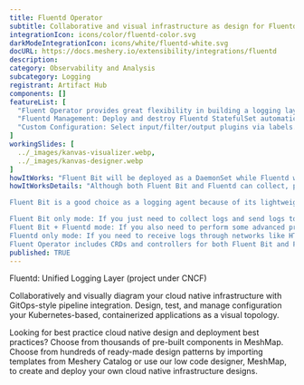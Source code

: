 ---
title: Fluentd Operator
subtitle: Collaborative and visual infrastructure as design for Fluentd Operator
integrationIcon: icons/color/fluentd-color.svg
darkModeIntegrationIcon: icons/white/fluentd-white.svg
docURL: https://docs.meshery.io/extensibility/integrations/fluentd
description: 
category: Observability and Analysis
subcategory: Logging
registrant: Artifact Hub
components: []
featureList: [
  "Fluent Operator provides great flexibility in building a logging layer based on Fluent Bit and Fluentd.",
  "Fluentd Management: Deploy and destroy Fluentd StatefulSet automatically.",
  "Custom Configuration: Select input/filter/output plugins via labels."
]
workingSlides: [
  ../_images/kanvas-visualizer.webp,
  ../_images/kanvas-designer.webp
]
howItWorks: "Fluent Bit will be deployed as a DaemonSet while Fluentd will be deployed as a StatefulSet. "
howItWorksDetails: "Although both Fluent Bit and Fluentd can collect, process(parse and filter) and then forward log to the final destinations, still they have strengths in different aspects.

Fluent Bit is a good choice as a logging agent because of its lightweight and efficiency, while Fluentd is more powerful to perform advanced processing on logs because of its rich plugins.

Fluent Bit only mode: If you just need to collect logs and send logs to the final destinations, all you need is Fluent Bit.
Fluent Bit + Fluentd mode: If you also need to perform some advanced processing on the logs collected or send to more sinks, then you also need Fluentd.
Fluentd only mode: If you need to receive logs through networks like HTTP or Syslog and then process and send the log to the final sinks, you only need Fluentd.
Fluent Operator includes CRDs and controllers for both Fluent Bit and Fluentd which allows you to config your log processing pipelines in the 3 modes mentioned above as you wish."
published: TRUE
---
<p>
Fluentd: Unified Logging Layer (project under CNCF)
</p>
<p>
    Collaboratively and visually diagram your cloud native infrastructure with GitOps-style pipeline integration. Design, test, and manage configuration your Kubernetes-based, containerized applications as a visual topology.
</p>
<p>
    Looking for best practice cloud native design and deployment best practices? Choose from thousands of pre-built components in MeshMap. Choose from hundreds of ready-made design patterns by importing templates from Meshery Catalog or use our low code designer, MeshMap, to create and deploy your own cloud native infrastructure designs.
</p>
